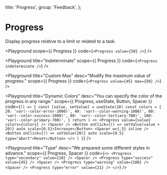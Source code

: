 
  title: 'Progress',
  group: 'Feedback',
};

# Progress

Display progress relative to a limit or related to a task.

<Playground
  scope={{ Progress }}
  code={`
<Progress value={50} />
`}
/>

<Playground
  title="Indeterminate"
  scope={{ Progress }}
  code={`
<Progress indeterminate />
`} />

<Playground
  title="Custom Max"
  desc="Modify the maximum value of progress."
  scope={{ Progress }}
  code={`
<Progress value={45} max={50} />
`}
/>

<Playground
  title="Dynamic Colors"
  desc="You can specify the color of the progress in any range."
  scope={{ Progress, useState, Button, Spacer }}
  code={`
() => {
  const [value, setValue] = useState(20)
  const colors = {
    20: 'var(--color-error-1000)',
    40: 'var(--color-warning-1000)',
    60: 'var(--color-success-1000)',
    80: 'var(--color-tertiary-700)',
    100: 'var(--color-primary-700)',
  }
  return (
    <>
      <Progress value={value} colors={colors} />
      <Spacer />
      <Button onClick={() => setValue(value + 20)} auto scale={0.5}>Increase</Button>
      <Spacer w={.5} inline />
      <Button onClick={() => setValue(20)} auto scale={0.5} type="abort">Reset</Button>
    </>
  )
}
`}
/>

<Playground
  title="Type"
  desc="We prepared some different styles in advance."
  scope={{ Progress, Spacer }}
  code={`
<>
  <Progress type="secondary" value={10} />
  <Spacer />
  <Progress type="success" value={45} />
  <Spacer />
  <Progress type="warning" value={100} />
  <Spacer />
  <Progress type="error" value={21} />
</>
`}
/>

<Attributes component="Progress" edit="/app/components/progress.mdx"></Attributes>
